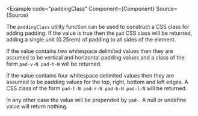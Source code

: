 
<Example
  code="paddingClass"
  Component={Component}
  Source={Source}
>
  The `paddingClass` utility function can be used to construct a CSS class for
  adding padding.  If the value is true then the `pad` CSS class will be
  returned, adding a single unit (0.25rem) of padding to all sides of the element.

  If the value contains two whitespace delimited values then they are assumed
  to be vertical and horizontal padding values and a class of the form
  `pad-v-N pad-h-N` will be returned.

  If the value contains four whitespace delimited values then they are assumed
  to be padding values for the top, right, bottom and left edges. A CSS class
  of the form `pad-t-N pad-r-N pad-b-N pad-l-N` will be returned.

  In any other case the value will be prepended by `pad-`. A null or undefine
  value will return nothing.
</Example>
